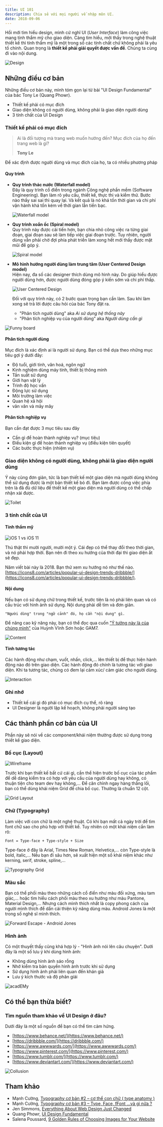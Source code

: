 ```yaml
---
title: UI 101
description: Chia sẻ với mọi người về nhập môn UI.
date: 2018-09-06
---
```


Hồi mới tìm hiểu design, mình cứ nghĩ UI (_User Interface_) làm công việc mang tính thẩm mỹ cho giao diện. Càng tìm hiểu, mới thấy trong nghệ thuật thiết kế thì tính thẩm mỹ là một trong số các tính chất chứ không phải là yêu tố chính. Quan trọng là **thiết kế phải giải quyết được vấn đề**. Chúng ta cùng đi vào nội dung.

![Design](../../assets/tutorials/ui-101/design-definition.png)

## Những điều cơ bản

Những điều cơ bản này, mình tóm gọn lại từ bài "UI Design Fundamental" của bác Tony Le (Quang Phowr).

- Thiết kế phải có mục đích
- Giao diện không có người dùng, không phải là giao diện người dùng
- 3 tính chất của UI Design

### Thiết kế phải có mục đích

> Ai là đối tượng mà trang web muốn hướng đến? Mục đích của họ đến trang web là gì?
>
> **Tony Le**

Để xác định được người dùng và mục đích của họ, ta có nhiều phương pháp

#### Quy trình

- **Quy trình thác nước (Waterfall model)**  
  Đây là quy trình cổ điển trong ngành Công nghệ phần mềm (Software Engineering). Bạn làm rõ yêu cầu, thiết kế, thực thi và kiểm thử. Bước nào thấy sai sai thì quay lại. Và kết quả là nó khá tốn thời gian và chi phí vận hành khá tốn kém về thời gian lẫn tiền bạc.

  ![Waterfall model](../../assets/tutorials/ui-101/waterfall.jpeg)

- **Quy trình xoắn ốc (Spiral model)**  
  Quy trình này được cải tiến hơn, bạn chia nhỏ công việc ra từng giai đoạn, giai đoạn sau sẽ làm tiếp việc giai đoạn trước. Tuy nhiên, người dùng vẫn phải chờ đợi phía phát triển làm xong hết mới thấy được mặt mũi để góp ý.

  ![Spiral model](../../assets/tutorials/ui-101/spiral.jpg)

- **Mô hình hướng người dùng làm trung tâm (User Centered Design model)**  
  Hiện nay, đa số các designer thích dùng mô hình này. Do giúp hiểu được người dùng hơn, được người dùng đóng góp ý kiến sớm và chi phí thấp.

  ![User Centered Design](../../assets/tutorials/ui-101/CCD-Process.png)

  Đối với quy trình này, có 2 bước quan trọng bạn cần làm. Sau khi làm xong sẽ trả lời được câu hỏi của bác Tony đặt ra.

  - "Phân tích người dùng" aka _Ai sử dụng hệ thống này_
  - "Phân tích nghiệp vụ của người dùng" aka _Người dùng cần gì_

![Funny board](../../assets/tutorials/ui-101/funny-board.jpg)

#### Phân tích người dùng

Mục đích là xác định ai là người sử dụng. Bạn có thể dựa theo những mục tiêu gợi ý dưới đây:

- Độ tuổi, giới tính, văn hoá, ngôn ngữ
- Kinh nghiệm dùng máy tính, thiết bị thông minh
- Tần suất sử dụng
- Giới hạn vật lý
- Trình độ học vấn
- Động lực sử dụng
- Môi trường làm việc
- Quan hệ xã hội
- vân vân và mây mây

#### Phân tích nghiệp vụ

Bạn cần đạt được 3 mục tiêu sau đây

- Cần gì để hoàn thành nghiệp vụ? (mục tiêu)
- Điều kiện gì để hoàn thành nghiệp vụ (điều kiện tiên quyết)
- Các bước thực hiện (nhiệm vụ)

### Giao diện không có người dùng, không phải là giao diện người dùng

Ý này cũng đơn giản, tức là bạn thiết kế một giao diện mà người dùng không thể sử dụng được là một bản thiết kế bỏ đi. Bạn làm được công việc phía trên là đã đủ dữ liệu để thiết kế một giao diện mà người dùng có thể chấp nhận xài được.

![Toilet](../../assets/tutorials/ui-101/toilet.jpg)

### 3 tính chất của UI

#### Tính thẩm mỹ

![iOS 1 vs iOS 11](../../assets/tutorials/ui-101/iphone.jpg)

Thú thật thì mười người, mười một ý. Cái đẹp có thể thay đổi theo thời gian, và nó phải hợp thời. Bạn nên đi theo xu hướng của thời đại thì giao diện ắt sẽ đẹp.

Năm viết bài này là 2018. Bạn thử xem xu hướng nó như thế nào. [https://icons8.com/articles/popular-ui-design-trends-dribbble/](https://icons8.com/articles/popular-ui-design-trends-dribbble/).

#### Nội dung

Nếu bạn có sử dụng chữ trong thiết kế, trước tiên là nó phải liên quan và có cấu trúc với hình ảnh sử dụng. Nội dung phải dễ tìm và đơn giản.

`"Người dùng" trong "ngữ cảnh" đó, họ cần "nội dung" gì.`

Để nâng cao kỹ năng này, bạn có thể đọc qua cuốn ["Ý tưởng này là của chúng mình"](https://tiki.vn/y-tuong-nay-la-cua-chung-minh-p375208.html) của Huỳnh Vĩnh Sơn hoặc GAM7.

![Content](../../assets/tutorials/ui-101/quality-content.jpg)

#### Tính tương tác

Các hành động như chạm, vuốt, nhấn, click,... lên thiết bị để thực hiện hành động nào đó trên giao diện. Các hành động đó chính là tương tác với giao diện. Khi ta tương tác, chúng có đem lại cảm xúc/ cảm giác cho người dùng.

![Interaction](../../assets/tutorials/ui-101/ui-design-fundamental__interaction.jpg)

### Ghi nhớ

- Thiết kế cái gì đó phải có mục đích cụ thể, rõ ràng
- UI Designer là người lập kế hoạch, không phải người sáng tạo

## Các thành phần cơ bản của UI

Phần này sẽ nói về các component/khái niệm thường được sử dụng trong thiết kế giao diện.

### Bố cục (Layout)

![Wireframe](../../assets/tutorials/ui-101/wireframe.png)

Trước khi bạn thiết kế bất cứ cái gì, cần thể hiện trước bố cục của tác phẩm để dễ dàng kiểm tra có hợp với yêu cầu của người dùng hay không, có thuận tiện cho team dev hay không,... Để căn chỉnh ngay hàng thẳng lối, bạn có thể dùng khái niệm Grid để chia bố cục. Thường là chuẩn 12 cột.

![Grid Layout](../../assets/tutorials/ui-101/grid.png)

### Chữ (Typography)

Làm việc với con chữ là một nghệ thuật. Có khi bạn mất cả ngày trời để tìm font chữ sao cho phù hợp với thiết kế. Tuy nhiên có một khái niệm cần làm rõ:

`Font = Type-face + Type-style + Size`

Type-face ở đây là Arial, Times New Roman, Helvetica,... còn Type-style là bold, italic,... Nếu bạn đi sâu hơn, sẽ xuất hiện một số khái niệm khác như kerning, serif, stroke, spline,...

![Typography Grid](../../assets/tutorials/ui-101/typography-grid.png)

### Màu sắc

Bạn có thể phối màu theo những cách cổ điển như màu đối xứng, màu tam giác,... hoặc tìm hiểu cách phối màu theo xu hướng như màu Pantone, Material Design,... Nhưng cách mình thích nhất là copy phong cách của người mình thích để dần cải thiện kỹ năng dùng màu. Android Jones là một trong số nghệ sĩ mình thích.

![Forward Escape - Android Jones](../../assets/tutorials/ui-101/forward-escape.png)

### Hình ảnh

Có một thuyết thấy cũng khá hợp lý - "Hình ảnh nói lên câu chuyện". Dưới đây là một số lưu ý khi dùng hình ảnh:

- Không dùng hình ảnh sáo rỗng
- Nhớ kiểm tra bản quyền hình ảnh trước khi sử dụng
- Sử dụng hình ảnh phải liên quan đến khán giả
- Lưu ý kích thước và độ phân giải

![acadEMy](../../assets/tutorials/ui-101/acadEMy.png)

## Có thể bạn thừa biết?

### Tìm nguồn tham khảo về UI Design ở đâu?

Dưới đây là một số nguồn để bạn có thể tìm cảm hứng.

- [https://www.behance.net/](https://www.behance.net/)
- [https://dribbble.com/](https://dribbble.com/)
- [https://www.awwwards.com/](https://www.awwwards.com/)
- [https://www.pinterest.com/](https://www.pinterest.com/)
- [https://www.tumblr.com/](https://www.tumblr.com/)
- [https://www.deviantart.com/](https://www.deviantart.com/)

![Collusion](../../assets/tutorials/ui-101/collusion.png)

## Tham khảo

- Mạnh Cường, [Typography cơ bản #2 – cơ thể con chữ ( type anatomy )](https://toihocdohoa.com/blog/typography-phan-2-co-con-chu-type-anatomy/)
- Mạnh Cường, [Typography cơ bản #3 – Type, Face, fFont …và gì nữa ?](https://toihocdohoa.com/blog/typography-phan-3-phan-biet-font-vs-typeface-cac-ho-typeface-co-ban/)
- Jen Simmons, [Everything About Web Design Just Changed](https://speakerdeck.com/jensimmons/everything-about-web-design-just-changed)
- Quang Phowr, [UI Design Fundamental](https://www.slideshare.net/eggcellent/ui-design-fundamental/)
- Salena Poussard, [9 Golden Rules of Choosing Images for Your Website](https://oscwebdesign.biz/website-design/rules-choosing-images-website/)
